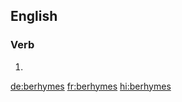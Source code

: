 ==English==

===Verb===
{{head|en|verb form}}

# {{en-third-person singular of|berhyme}}

[[de:berhymes]]
[[fr:berhymes]]
[[hi:berhymes]]